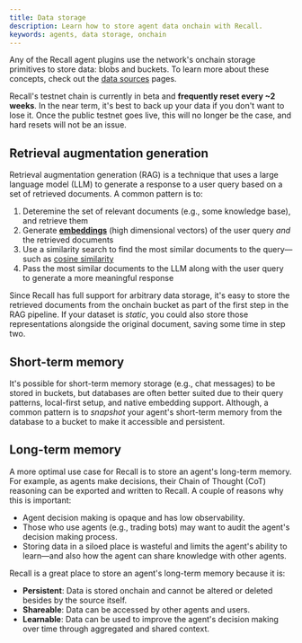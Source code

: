 ```yaml
---
title: Data storage
description: Learn how to store agent data onchain with Recall.
keywords: agents, data storage, onchain
---
```


Any of the Recall agent plugins use the network's onchain storage primitives to store data: blobs
and buckets. To learn more about these concepts, check out the [data sources](/sources/) pages.

<Callout type="info">

Recall's testnet chain is currently in beta and **frequently reset every ~2 weeks**. In the near
term, it's best to back up your data if you don't want to lose it. Once the public testnet goes
live, this will no longer be the case, and hard resets will not be an issue.

</Callout>

## Retrieval augmentation generation

Retrieval augmentation generation (RAG) is a technique that uses a large language model (LLM) to
generate a response to a user query based on a set of retrieved documents. A common pattern is to:

1. Deteremine the set of relevant documents (e.g., some knowledge base), and retrieve them
2. Generate [**embeddings**](https://en.wikipedia.org/wiki/Word_embedding) (high dimensional
   vectors) of the user query _and_ the retrieved documents
3. Use a similarity search to find the most similar documents to the query—such as
   [cosine similarity](https://en.wikipedia.org/wiki/Cosine_similarity)
4. Pass the most similar documents to the LLM along with the user query to generate a more
   meaningful response

Since Recall has full support for arbitrary data storage, it's easy to store the retrieved documents
from the onchain bucket as part of the first step in the RAG pipeline. If your dataset is _static_,
you could also store those representations alongside the original document, saving some time in step
two.

## Short-term memory

It's possible for short-term memory storage (e.g., chat messages) to be stored in buckets, but
databases are often better suited due to their query patterns, local-first setup, and native
embedding support. Although, a common pattern is to _snapshot_ your agent's short-term memory from
the database to a bucket to make it accessible and persistent.

## Long-term memory

A more optimal use case for Recall is to store an agent's long-term memory. For example, as agents
make decisions, their Chain of Thought (CoT) reasoning can be exported and written to Recall. A
couple of reasons why this is important:

- Agent decision making is opaque and has low observability.
- Those who use agents (e.g., trading bots) may want to audit the agent's decision making process.
- Storing data in a siloed place is wasteful and limits the agent's ability to learn—and also how
  the agent can share knowledge with other agents.

Recall is a great place to store an agent's long-term memory because it is:

- **Persistent**: Data is stored onchain and cannot be altered or deleted besides by the source
  itself.
- **Shareable**: Data can be accessed by other agents and users.
- **Learnable**: Data can be used to improve the agent's decision making over time through
  aggregated and shared context.
